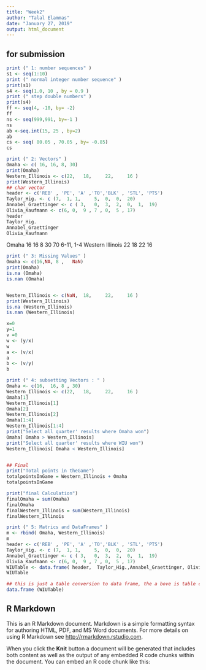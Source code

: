 ```yaml
---
title: "Week2"
author: "Talal Elammas"
date: "January 27, 2019"
output: html_document
---
```



## for submission
```r
print (" 1: number sequences" )
s1 <- seq(1:10)   
print (" normal integer number sequence" )
print(s1)
s4 <- seq(1.0, 10 , by = 0.9 )
print (" step double numbers" )
print(s4)
ff <- seq(4, -10, by= -2)
ff
ns <- seq(999,991, by=-1 )
ns
ab <-seq.int(15, 25 , by=2)  
ab
cs <- seq( 80.05 , 70.05 , by= -0.85)
cs

```





```r
print (" 2: Vectors" )
Omaha <- c( 16, 16, 8, 30)
print(Omaha)
Western_Illinois <- c(22, 	18, 	22, 	16 )
print(Western_Illinois)
## char vector
header <- c('REB' , 'PE', 'A' ,'TO','BLK' , 'STL', 'PTS')
Taylor_Hig. <- c (7,  1, 1, 	5, 	0, 	0, 	20) 
Annabel_Graettinger <- c ( 3, 	0, 	3, 	2, 	0, 	1, 	19)
Olivia_Kaufmann <- c(6, 0, 	9 ,	7 ,	0, 	5 ,	17)
header
Taylor_Hig.
Annabel_Graettinger
Olivia_Kaufmann
```

Omaha 	16 	16 	8 	30 	70 	6-11, 1-4
Western Illinois 	22 	18 	22 	16
```r
print (" 3: Missing Values" )
Omaha <- c(16,NA, 8 ,	NaN)
print(Omaha)
is.na (Omaha)
is.nan (Omaha)


Western_Illinois <- c(NaN, 	18, 	22, 	16 )
print(Western_Illinois)
is.na (Western_Illinois)
is.nan (Western_Illinois)

x=0
y=1
v =0
w <- (y/x)
w
a <- (v/x)
a
b <- (v/y)
b

```






```r
print (" 4: subsetting Vectors : " )
Omaha <- c(16, 	16, 8 ,	30)
Western_Illinois <- c(22, 	18, 	22, 	16 )
Omaha[1]
Western_Illinois[1]
Omaha[2]
Western_Illinois[2]
Omaha[1:4]
Western_Illinois[1:4]
print("Select all quarter' results where Omaha won")
Omaha[ Omaha > Western_Illinois]
print("Select all quarter' results where WIU won")
Western_Illinois[ Omaha < Western_Illinois]


## Final
print("Total points in theGame")
totalpointsInGame = Western_Illinois + Omaha  
totalpointsInGame

print("final Calculation")
finalOmaha = sum(Omaha)
finalOmaha
finalWestern_Illinois = sum(Western_Illinois)
finalWestern_Illinois


```






```r
print (" 5: Matrics and DataFrames" )
m <- rbind( Omaha, Western_Illinois)
m
header <- c('REB' , 'PE', 'A' ,'TO','BLK' , 'STL', 'PTS')
Taylor_Hig. <- c (7,  1, 1, 	5, 	0, 	0, 	20) 
Annabel_Graettinger <- c ( 3, 	0, 	3, 	2, 	0, 	1, 	19)
Olivia_Kaufmann <- c(6, 0, 	9 ,	7 ,	0, 	5 ,	17)
WIUTable <- data.frame( header,  Taylor_Hig.,Annabel_Graettinger, Olivia_Kaufmann  )
WIUTable

## this is just a table conversion to data frame, the a bove is table creation
data.frame (WIUTable)

```





## R Markdown

This is an R Markdown document. Markdown is a simple formatting syntax for authoring HTML, PDF, and MS Word documents. For more details on using R Markdown see <http://rmarkdown.rstudio.com>.

When you click the **Knit** button a document will be generated that includes both content as well as the output of any embedded R code chunks within the document. You can embed an R code chunk like this:

